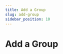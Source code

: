 ```yaml
---
title: Add a Group
slug: add-group
sidebar_position: 10
---
```


# Add a Group


<div className='player-wrapper'>
<ReactPlayer url="https://youtu.be/n4DpWdkYxg8"
    width="100%"
    height="100%"
    controls={true}
    playing={true}
    muted={true}
     />
</div>